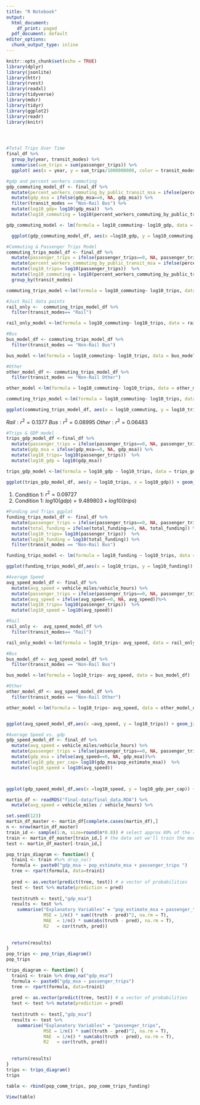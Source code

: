 ```yaml
---
title: "R Notebook"
output:
  html_document:
    df_print: paged
  pdf_document: default
editor_options:
  chunk_output_type: inline
---
```

 

```r

knitr::opts_chunk$set(echo = TRUE)
library(dplyr)
library(jsonlite)
library(httr)
library(rvest)
library(readxl)
library(tidyverse)
library(mdsr)   
library(tidyr)
library(ggplot2)
library(readr)
library(knitr)




#Total Trips Over Time
final_df %>% 
  group_by(year, transit_modes) %>% 
  summarise(sum_trips = sum(passenger_trips)) %>% 
  ggplot( aes(x = year, y = sum_trips/1000000000, color = transit_modes)) +geom_point() + labs(x= "Year", y= "Total Trips (in Billions)")
```

```r
#gdp and percent workers commuting
gdp_commuting_model_df <- final_df %>% 
  mutate(percent_workers_commuting_by_public_transit_msa = ifelse(percent_workers_commuting_by_public_transit_msa==0, NA, percent_workers_commuting_by_public_transit_msa))%>%
  mutate(gdp_msa = ifelse(gdp_msa==0, NA, gdp_msa)) %>%
  filter(transit_modes == "Non-Rail Bus") %>% 
  mutate(log10_gdp= log10(gdp_msa))  %>% 
  mutate(log10_commuting = log10(percent_workers_commuting_by_public_transit_msa))

gdp_commuting_model <- lm(formula = log10_commuting~ log10_gdp, data = gdp_commuting_model_df)

  ggplot(gdp_commuting_model_df, aes(x =log10_gdp, y = log10_commuting)) +geom_jitter(alpha= .2) + labs(x= "GDP by City (Scaled by log 10)", y = " % Workers Commuting via Public Transit (Scaled log 10)" , title = "Relationship between GDP and Commuting by Public Transit") + geom_smooth(method = 'lm') 
```
  
```r
#Commuting & Passenger Trips Model 
commuting_trips_model_df <- final_df %>% 
  mutate(passenger_trips = ifelse(passenger_trips==0, NA, passenger_trips)) %>% 
  mutate(percent_workers_commuting_by_public_transit_msa = ifelse(percent_workers_commuting_by_public_transit_msa==0, NA, percent_workers_commuting_by_public_transit_msa))%>%
  mutate(log10_trips= log10(passenger_trips))  %>% 
  mutate(log10_commuting = log10(percent_workers_commuting_by_public_transit_msa)) %>% 
  group_by(transit_modes)

commuting_trips_model <-lm(formula = log10_commuting~ log10_trips, data = commuting_trips_model_df)

#Just Rail data points
rail_only <-  commuting_trips_model_df %>% 
  filter(transit_modes== "Rail")

rail_only_model <-lm(formula = log10_commuting~ log10_trips, data = rail_only)

#Bus
bus_model_df <- commuting_trips_model_df %>% 
  filter(transit_modes == "Non-Rail Bus")

bus_model <-lm(formula = log10_commuting~ log10_trips, data = bus_model_df)

#Other
other_model_df <- commuting_trips_model_df %>% 
  filter(transit_modes == "Non-Rail Other")

other_model <-lm(formula = log10_commuting~ log10_trips, data = other_model_df)

commuting_trips_model <-lm(formula = log10_commuting~ log10_trips, data = commuting_trips_model_df)

ggplot(commuting_trips_model_df, aes(x = log10_commuting, y = log10_trips)) + geom_jitter(alpha= .2)+ labs(x= "Percent Workers Commuting by Public Transit (scaled  log10)", y = "Passenger Trips (scaled to log10)", title="Relationship between Percent of Workers Commuting and Trips") + geom_smooth(method = 'lm', formula = y~x, se = FALSE) + facet_grid(.~transit_modes) 
```

$Rail: r^2 = 0.1377$
$Bus: r^2 = 0.08995$
$Other: r^2 = 0.06483$

```r
#Trips & GDP model
trips_gdp_model_df <-final_df %>% 
  mutate(passenger_trips = ifelse(passenger_trips==0, NA, passenger_trips)) %>% 
  mutate(gdp_msa = ifelse(gdp_msa==0, NA, gdp_msa)) %>% 
  mutate(log10_trips= log10(passenger_trips))  %>% 
  mutate(log10_gdp = log10(gdp_msa)) 

trips_gdp_model <-lm(formula = log10_gdp ~ log10_trips, data = trips_gdp_model_df)

ggplot(trips_gdp_model_df, aes(y = log10_trips, x = log10_gdp)) + geom_jitter(alpha= .2)+ labs(x= "Passenger Trips (scaled to log10)", y = "City GDP (scaled to log10)", title = "Trips and GDP ") + geom_smooth(method = 'lm', formula = y~x) 

```

1. Condition 1: $r^2 = 0.09727$
1. Condition 1: $log10(gdp) = 9.489803 + log10(trips)$

```r

#Funding and Trips ggplot
funding_trips_model_df <- final_df %>% 
  mutate(passenger_trips = ifelse(passenger_trips==0, NA, passenger_trips)) %>% 
  mutate(total_funding = ifelse(total_funding==0, NA, total_funding)) %>% 
  mutate(log10_trips= log10(passenger_trips))  %>% 
  mutate(log10_funding = log10(total_funding)) %>% 
  filter(transit_modes == "Non-Rail Bus")  

funding_trips_model <- lm(formula = log10_funding ~ log10_trips, data = funding_trips_model_df)

ggplot(funding_trips_model_df,aes(x = log10_trips, y = log10_funding)) + geom_jitter(alpha= .2)+ labs(x= "log10(Passenger Trips)", y = "log10(Total Funding)") + geom_smooth(method = 'lm', formula = y~x) 


```


```r
#Average Speed 
avg_speed_model_df <- final_df %>% 
  mutate(avg_speed = vehicle_miles/vehicle_hours) %>% 
  mutate(passenger_trips = ifelse(passenger_trips==0, NA, passenger_trips)) %>% 
  mutate(avg_speed = ifelse(avg_speed==0, NA, avg_speed))%>% 
  mutate(log10_trips= log10(passenger_trips))  %>% 
  mutate(log10_speed = log10(avg_speed))

#Rail
rail_only <-  avg_speed_model_df %>% 
  filter(transit_modes== "Rail")

rail_only_model <-lm(formula = log10_trips~ avg_speed, data = rail_only)

#Bus
bus_model_df <- avg_speed_model_df %>% 
  filter(transit_modes == "Non-Rail Bus")

bus_model <-lm(formula = log10_trips~ avg_speed, data = bus_model_df)

#Other
other_model_df <- avg_speed_model_df %>% 
  filter(transit_modes == "Non-Rail Other")

other_model <-lm(formula = log10_trips~ avg_speed, data = other_model_df)


ggplot(avg_speed_model_df,aes(x =avg_speed, y = log10_trips)) + geom_jitter(alpha= .2)+ labs(x= "Average Speed ", y = "Passenger Trips (Scaled log 10)", title = "Relationship between Average Speed and Trips") + geom_smooth(method = 'lm', formula = y~x) + facet_grid(~transit_modes)


```


```r
#Average Speed vs. gdp
gdp_speed_model_df <- final_df %>% 
  mutate(avg_speed = vehicle_miles/vehicle_hours) %>% 
  mutate(passenger_trips = ifelse(passenger_trips==0, NA, passenger_trips)) %>% 
  mutate(gdp_msa = ifelse(avg_speed==0, NA, gdp_msa))%>% 
  mutate(log10_gdp_per_cap= log10(gdp_msa/pop_estimate_msa))  %>% 
  mutate(log10_speed = log10(avg_speed))



ggplot(gdp_speed_model_df,aes(x =log10_speed, y = log10_gdp_per_cap)) + geom_jitter(alpha= .2)+ labs(x= "Average Speed", y = "GDP") + geom_smooth(method = 'lm', formula = y~x)+ facet_grid(~transit_modes)
```

```r
martin_df <- readRDS("final-data/final_data.RDA") %>% 
  mutate(avg_speed = vehicle_miles / vehicle_hours) %>% 

set.seed(123)
martin_df_master <- martin_df[complete.cases(martin_df),]
n <- nrow(martin_df_master)
train_id <- sample(1:n, size=round(n*0.8)) # select approx 80% of the row numbers between 1 and n
train <- martin_df_master[train_id,] # the data set we'll train the model on
test <- martin_df_master[-train_id,]
```

```r
pop_trips_diagram <- function() {
  train1 <- train #%>% drop_na()
  formula <- paste0("gdp_msa ~ pop_estimate_msa + passenger_trips ")
  tree <- rpart(formula, data=train1)
  
  pred <- as.vector(predict(tree, test)) # a vector of probabilities
  test <- test %>% mutate(prediction = pred)
  
  test$truth <- test[,"gdp_msa"]
  results <- test %>%
    summarise("Explanatory Variables" = "pop_estimate_msa + passenger_trips",
              MSE = 1/n() * sum((truth - pred)^2, na.rm = T),
              MAE  = 1/n() * sum(abs(truth - pred), na.rm = T),
              R2   = cor(truth, pred))
          
  
  return(results)
}
pop_trips <- pop_trips_diagram()
pop_trips

```

```r
trips_diagram <- function() {
  train1 <- train %>% drop_na("gdp_msa")
  formula <- paste0("gdp_msa ~ passenger_trips")
  tree <- rpart(formula, data=train1)
  
  pred <- as.vector(predict(tree, test)) # a vector of probabilities
  test <- test %>% mutate(prediction = pred)
  
  test$truth <- test[,"gdp_msa"]
  results <- test %>%
    summarise("Explanatory Variables" = "passenger_trips",
              MSE = 1/n() * sum((truth - pred)^2, na.rm = T),
              MAE  = 1/n() * sum(abs(truth - pred), na.rm = T),
              R2   = cor(truth, pred))
          
  
  return(results)
}
trips <- trips_diagram()
trips
```

```r
table <- rbind(pop_comm_trips, pop_comm_trips_funding)
                
View(table)
```
